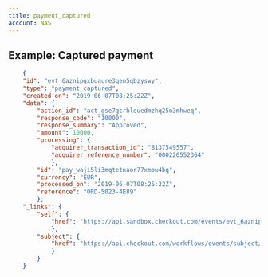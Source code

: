 ```yaml
---
title: payment_captured
account: NAS
---
```


## Example: Captured payment

```json
    {
    "id": "evt_6aznipgxbuaure3qen5qbzyswy",
    "type": "payment_captured",
    "created_on": "2019-06-07T08:25:22Z",
    "data": {
        "action_id": "act_gse7gcrhleuedmzhq25n3mhweq",
        "response_code": "10000",
        "response_summary": "Approved",
        "amount": 10000,
        "processing": {
            "acquirer_transaction_id": "8137549557",
            "acquirer_reference_number": "000220552364"
            },
        "id": "pay_waji5li3mqtetnaor77xmow4bq",
        "currency": "EUR",
        "processed_on": "2019-06-07T08:25:22Z",
        "reference": "ORD-5023-4E89"
        },
    "_links": {
        "self": {
            "href": "https://api.sandbox.checkout.com/events/evt_6aznipgxbuaure3qen5qbzyswy"
            },
        "subject": {
            "href": "https://api.checkout.com/workflows/events/subject/pay_jlfj2ful7z3u5lbykhy5lzezvm"
            }
        }
    }
```
